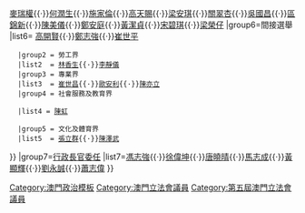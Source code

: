 {{Navbox
|name= 澳門特別行政區第五屆立法會議員
|title='''澳門特別行政區第五屆立法會議員（2013年至2017年）'''
|titlestyle = background:#8BC2B5
|belowstyle = background:#8BC2B5
|image = [[File:Coat_of_arms_of_Macao.svg|70px|澳門特別行政區區徽]]
| state = collapsed
| style = 
| navbar= 
|group1=主席
|list1=[[賀一誠]]
|group2=副主席
|list2=[[林香生]]
|group3=第一秘書
|list3=[[崔世昌]]
|group4=第二秘書
|list4=[[高開賢]]
|group5=直接選舉
|list5= [[陳明金]]{{·}}[[麥瑞權]]{{·}}[[何潤生]]{{·}}[[施家倫]]{{·}}[[高天賜]]{{·}}[[梁安琪 (澳門)|梁安琪]]{{·}}[[關翠杏]]{{·}}[[吳國昌]]{{·}}[[區錦新]]{{·}}[[陳美儀]]{{·}}[[鄭安庭]]{{·}}[[黃潔貞]]{{·}}[[宋碧琪]]{{·}}[[梁榮仔]]
|group6=間接選舉
|list6= 
{{Navbox subgroup
   |group1 = 工商、金融界
   |list1 =[[賀一誠]]{{·}}[[高開賢]]{{·}}[[鄭志強 (澳門)|鄭志強]]{{·}}[[崔世平]]
   |group2 = 勞工界
   |list2  = [[林香生]]{{·}}[[李靜儀 (澳門)|李靜儀]]
   |group3 = 專業界
   |list3  = [[崔世昌]]{{·}}[[歐安利]]{{·}}[[陳亦立]]
   |group4 = 社會服務及教育界

   |list4 = [[陈虹 (1966年)|陳虹]]

   |group5 = 文化及體育界
   |list5  = [[張立群 (澳門)|張立群]]{{·}}[[陳澤武]]
}}
|group7=[[澳門官委議員制度|行政長官委任]]
|list7=[[馮志強 (1947年)|馮志強]]{{·}}[[徐偉坤]]{{·}}[[唐曉晴]]{{·}}[[馬志成]]{{·}}[[黃顯輝]]{{·}}[[劉永誠]]{{·}}[[蕭志偉]]
}}
<noinclude>[[Category:澳門政治模板]][[Category:澳門立法會議員]]</noinclude>

<includeonly>
[[Category:第五屆澳門立法會議員]]
</includeonly>